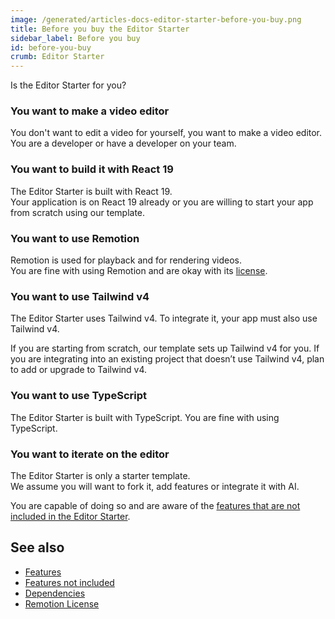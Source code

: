 ```yaml
---
image: /generated/articles-docs-editor-starter-before-you-buy.png
title: Before you buy the Editor Starter
sidebar_label: Before you buy
id: before-you-buy
crumb: Editor Starter
---
```


Is the Editor Starter for you?

### You want to make a video editor

You don't want to edit a video for yourself, you want to make a video editor.  
You are a developer or have a developer on your team.

### You want to build it with React 19

The Editor Starter is built with React 19.  
Your application is on React 19 already or you are willing to start your app from scratch using our template.

### You want to use Remotion

Remotion is used for playback and for rendering videos.  
You are fine with using Remotion and are okay with its [license](/docs/license).

### You want to use Tailwind v4

The Editor Starter uses Tailwind v4. To integrate it, your app must also use Tailwind v4.

If you are starting from scratch, our template sets up Tailwind v4 for you. If you are integrating into an existing project that doesn’t use Tailwind v4, plan to add or upgrade to Tailwind v4.

### You want to use TypeScript

The Editor Starter is built with TypeScript.
You are fine with using TypeScript.

### You want to iterate on the editor

The Editor Starter is only a starter template.  
We assume you will want to fork it, add features or integrate it with AI.

You are capable of doing so and are aware of the [features that are not included in the Editor Starter](/docs/editor-starter/features-not-included).

## See also

- [Features](/docs/editor-starter/features)
- [Features not included](/docs/editor-starter/features-not-included)
- [Dependencies](/docs/editor-starter/dependencies)
- [Remotion License](/docs/license)
